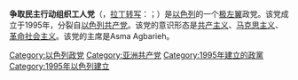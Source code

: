 '''争取民主行动组织工人党'''（{{lang-he|דעם מפלגת פועלים}}，[[拉丁转写|拉丁转写]]：{{rtl-lang|he|Da'am Mifleget Po'alim}}；{{lang-ar|حزب دعم العمالي}}）是[[以色列|以色列]]的一个[[极左翼|极左翼]]政党。该党成立于1995年，分裂自[[以色列共产党|以色列共产党]]。该党的意识形态是[[共产主义|共产主义]]、[[马克思主义|马克思主义]]、[[革命社会主义|革命社会主义]]。该党的主席是Asma Agbarieh。

{{以色列政黨}}

[[Category:以色列政党|Category:以色列政党]]
[[Category:亚洲共产党|Category:亚洲共产党]]
[[Category:1995年建立的政黨|Category:1995年建立的政黨]]
[[Category:1995年以色列建立|Category:1995年以色列建立]]